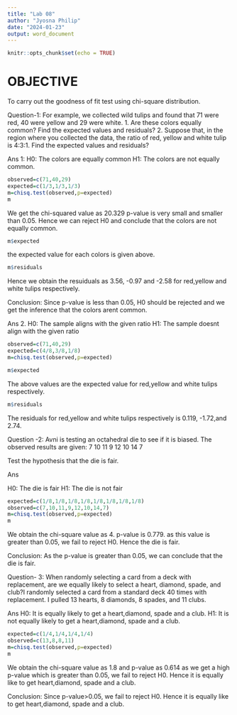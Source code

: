 ```yaml
---
title: "Lab 08"
author: "Jyosna Philip"
date: "2024-01-23"
output: word_document
---
```


```r
knitr::opts_chunk$set(echo = TRUE)
```

# OBJECTIVE
 To carry out the goodness of fit test using chi-square distribution.
 
 Question-1:
For example, we collected wild tulips and found that 71 were red, 40 were yellow and 29 were
white.
1. Are these colors equally common? Find the expected values and residuals?
2. Suppose that, in the region where you collected the data, the ratio of red, yellow and
white tulip is 4:3:1. Find the expected values and residuals?

Ans 1:
H0: The colors are equally common
H1: The colors are not equally common.

```r
observed=c(71,40,29)
expected=c(1/3,1/3,1/3)
m=chisq.test(observed,p=expected)
m
```
We get the chi-squared value as 20.329
p-value is very small and smaller than 0.05. Hence we can reject H0 and conclude that the colors are not equally common.

```r
m$expected
```
the expected value for each colors is given above.
```r
m$residuals
```
Hence we obtain the resuiduals as 3.56, -0.97 and -2.58 for red,yellow and white tulips respectively.

Conclusion:
Since p-value is less than 0.05, H0 should be rejected and we get the inference that the colors arent common. 

Ans 2.
H0: The sample aligns with the given ratio
H1: The sample doesnt align with the given ratio
```r
observed=c(71,40,29)
expected=c(4/8,3/8,1/8)
m=chisq.test(observed,p=expected)

```


```r
m$expected

```
The above values are the expected value for red,yellow and white tulips respectively.
```r
m$residuals
```
The residuals for red,yellow and white tulips respectively is 0.119, -1.72,and 2.74.

Question -2:
Avni is testing an octahedral die to see if it is biased. The observed results are given:
7 10 11 9 12 10 14 7

Test the hypothesis that the die is fair.

Ans 

H0: The die is fair
H1: The die is not fair

```r
expected=c(1/8,1/8,1/8,1/8,1/8,1/8,1/8,1/8)
observed=c(7,10,11,9,12,10,14,7)
m=chisq.test(observed,p=expected)
m
```
We obtain the chi-square value as 4. 
p-value is 0.779. as this value is greater than 0.05, we fail to reject H0.
Hence the die is fair.

Conclusion: As the p-value is greater than 0.05, we can conclude that the die is fair.

Question- 3:
When randomly selecting a card from a deck with replacement, are we equally likely to select a
heart, diamond, spade, and club?I randomly selected a card from a standard deck 40 times with
replacement. I pulled 13 hearts, 8 diamonds, 8 spades, and 11 clubs.

Ans
H0: It is equally likely to get a heart,diamond, spade and a club.
H1: It is not equally likely to get a heart,diamond, spade and a club.

```r
expected=c(1/4,1/4,1/4,1/4)
observed=c(13,8,8,11)
m=chisq.test(observed,p=expected)
m
```
 We obtain the chi-square value as 1.8 and p-value as 0.614
 as we get a high p-value which is greater than 0.05, we fail to reject H0.
 Hence it is equally like to get  heart,diamond, spade and a club.
 
 Conclusion: Since p-value>0.05, we fail to reject H0.
 Hence it is equally like to get  heart,diamond, spade and a club.
 
 

 
